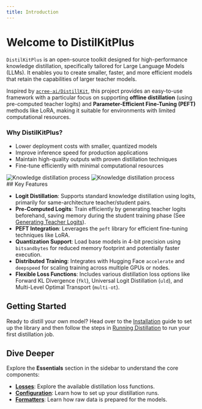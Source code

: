 ```yaml
---
title: Introduction
---
```


# Welcome to DistilKitPlus

`DistilKitPlus` is an open-source toolkit designed for high-performance knowledge distillation, specifically tailored for Large Language Models (LLMs). It enables you to create smaller, faster, and more efficient models that retain the capabilities of larger teacher models.

Inspired by [`acree-ai/DistillKit`](https://github.com/arcee-ai/DistillKit), this project provides an easy-to-use framework with a particular focus on supporting **offline distillation** (using pre-computed teacher logits) and **Parameter-Efficient Fine-Tuning (PEFT)** methods like LoRA, making it suitable for environments with limited computational resources.
<div className="mx-auto px-4 pt-2 pb-4 bg-gradient-to-r from-green-50 to-gray-50 dark:from-green-900/30 dark:to-gray-900/30 border border-green-100 dark:border-green-900/50 rounded-lg">
  <div className="flex flex-col md:flex-row gap-6 items-center">
    <div className="flex-1">
      <h3 className="text-lg font-medium text-green-800 dark:text-green-400 mb-2">Why DistilKitPlus?</h3>
      <ul className="list-inside space-y-1">
        <li>Lower deployment costs with smaller, quantized models</li>
        <li>Improve inference speed for production applications</li>
        <li>Maintain high-quality outputs with proven distillation techniques</li>
        <li>Fine-tune efficiently with minimal computational resources</li>
      </ul>
    </div>
    <div className="flex-1">
      <img 
        src="images/distill.png" 
        alt="Knowledge distillation process" 
        className="block dark:hidden rounded-lg shadow-md w-full max-w-2xl" 
      />
      <img 
        src="images/distill.png" 
        alt="Knowledge distillation process" 
        className="hidden dark:block rounded-lg shadow-md w-full max-w-2xl" 
      />
    </div>
  </div>
</div>
## Key Features

*   **Logit Distillation**: Supports standard knowledge distillation using logits, primarily for same-architecture teacher/student pairs.
*   **Pre-Computed Logits**: Train efficiently by generating teacher logits beforehand, saving memory during the student training phase (See [Generating Teacher Logits](./running-distillation#generating-teacher-logits-optional)).
*   **PEFT Integration**: Leverages the `peft` library for efficient fine-tuning techniques like LoRA.
*   <span title="4-bit Quantization"></span> **Quantization Support**: Load base models in 4-bit precision using `bitsandbytes` for reduced memory footprint and potentially faster execution.
*   **Distributed Training**: Integrates with Hugging Face `accelerate` and `deepspeed` for scaling training across multiple GPUs or nodes.
*   **Flexible Loss Functions**: Includes various distillation loss options like Forward KL Divergence (`fkl`), Universal Logit Distillation (`uld`), and Multi-Level Optimal Transport (`multi-ot`).


## Getting Started

Ready to distill your own model? Head over to the [Installation](./installation) guide to set up the library and then follow the steps in [Running Distillation](./running-distillation) to run your first distillation job.

## Dive Deeper

Explore the **Essentials** section in the sidebar to understand the core components:

*   **[Losses](./essentials/losses)**: Explore the available distillation loss functions.
*   **[Configuration](./essentials/configuration)**: Learn how to set up your distillation runs.
*   **[Formatters](./essentials/formatters)**: Learn how raw data is prepared for the models.

